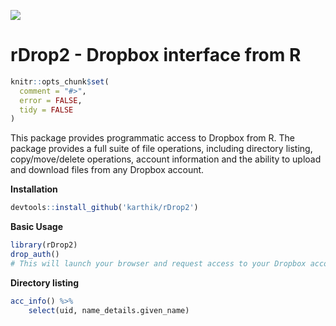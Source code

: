 ![](drop.png) 

# rDrop2 - Dropbox interface from R

```r
knitr::opts_chunk$set(
  comment = "#>",
  error = FALSE,
  tidy = FALSE
)
```

This package provides programmatic access to Dropbox from R. The package provides a full suite of file operations, including directory listing, copy/move/delete operations, account information and the ability to upload and download files from any Dropbox account. 


__Installation__  

```r
devtools::install_github('karthik/rDrop2')
```

__Basic Usage__

```r
library(rDrop2)
drop_auth()
# This will launch your browser and request access to your Dropbox account. Once completed, close your browser window and return to R to complete authentication.
```

__Directory listing__

```r
acc_info() %>% 
    select(uid, name_details.given_name)
```
